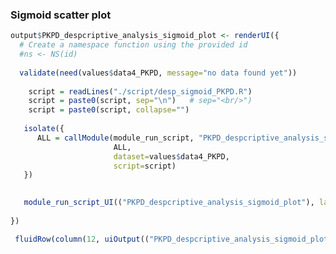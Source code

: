 
### Sigmoid scatter plot <a name="run_sim"></a>



```r
 
output$PKPD_despcriptive_analysis_sigmoid_plot <- renderUI({ 
  # Create a namespace function using the provided id
  #ns <- NS(id)
  
  validate(need(values$data4_PKPD, message="no data found yet"))
  
    script = readLines("./script/desp_sigmoid_PKPD.R")
    script = paste0(script, sep="\n")   # sep="<br/>")
    script = paste0(script, collapse="")
    
   isolate({ 
      ALL = callModule(module_run_script, "PKPD_despcriptive_analysis_sigmoid_plot", 
                       ALL, 
                       dataset=values$data4_PKPD, 
                       script=script)
   }) 
  

   module_run_script_UI(("PKPD_despcriptive_analysis_sigmoid_plot"), label = NULL) 
     
})

 fluidRow(column(12, uiOutput(("PKPD_despcriptive_analysis_sigmoid_plot"))))

```
 